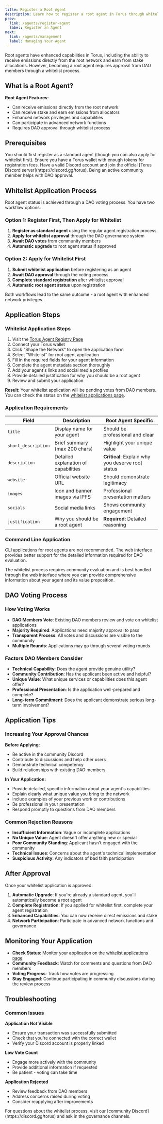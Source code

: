 ```yaml
---
title: Register a Root Agent
description: Learn how to register a root agent in Torus through whitelist approval.
prev:
  link: /agents/register-agent
  label: Register an Agent
next:
  link: /agents/management
  label: Managing Your Agent
---
```



Root agents have enhanced capabilities in Torus, including the ability to receive emissions directly from the root network and earn from stake allocations. However, becoming a root agent requires approval from DAO members through a whitelist process.

## What is a Root Agent?

**Root Agent Features:**
- Can receive emissions directly from the root network
- Can receive stake and earn emissions from allocators
- Enhanced network privileges and capabilities
- Can participate in advanced network functions
- Requires DAO approval through whitelist process

## Prerequisites

<CardGrid>
  <Card title="Standard Agent" icon="approve-check">
    You should first register as a standard agent (though you can also apply for whitelist first).
  </Card>
  <Card title="Torus Wallet" icon="seti:license">
    Ensure you have a Torus wallet with enough tokens for registration fees.
  </Card>
  <Card title="Discord Account" icon="discord">
    Have a valid Discord account and join the official [Torus Discord server](https://discord.gg/torus).
  </Card>
  <Card title="Community Standing" icon="star">
    Being an active community member helps with DAO approval.
  </Card>
</CardGrid>

## Whitelist Application Process

Root agent status is achieved through a DAO voting process. You have two workflow options:

### Option 1: Register First, Then Apply for Whitelist
1. **Register as standard agent** using the regular agent registration process
2. **Apply for whitelist approval** through the DAO governance system
3. **Await DAO votes** from community members
4. **Automatic upgrade** to root agent status if approved

### Option 2: Apply for Whitelist First
1. **Submit whitelist application** before registering as an agent
2. **Await DAO approval** through the voting process
3. **Complete standard registration** after whitelist approval
4. **Automatic root agent status** upon registration

Both workflows lead to the same outcome - a root agent with enhanced network privileges.

## Application Steps

<Tabs>
<TabItem label="Web App (Recommended)">

### Whitelist Application Steps

1. Visit the [Torus Agent Registry Page](https://dao.torus.network/whitelist-applications)
2. Connect your Torus wallet
3. Click "Shape the Network" to open the application form
4. Select "Whitelist" for root agent application
5. Fill in the required fields for your agent information
6. Complete the agent metadata section thoroughly
7. Add your agent's links and social media profiles
8. Provide detailed justification for why you should be a root agent
9. Review and submit your application

**Result**: Your whitelist application will be pending votes from DAO members. You can check the status on the [whitelist applications page](https://dao.torus.network/whitelist-applications).

### Application Requirements

| Field | Description | Root Agent Specific |
|-------|-------------|---------------------|
| `title` | Display name for your agent | Should be professional and clear |
| `short_description` | Brief summary (max 200 chars) | Highlight your unique value |
| `description`  | Detailed explanation of capabilities | **Critical**: Explain why you deserve root status |
| `website`  | Official website URL | Should demonstrate legitimacy |
| `images`  | Icon and banner images via IPFS | Professional presentation matters |
| `socials`  | Social media links | Shows community engagement |
| `justification` | Why you should be a root agent | **Required**: Detailed reasoning |

</TabItem>
<TabItem label="CLI (Not Recommended)">

### Command Line Application

<Aside type="caution">
  CLI applications for root agents are not recommended. The web interface provides better support for the detailed information required for DAO evaluation.
</Aside>

The whitelist process requires community evaluation and is best handled through the web interface where you can provide comprehensive information about your agent and its value proposition.

</TabItem>
</Tabs>

## DAO Voting Process

### How Voting Works

- **DAO Members Vote**: Existing DAO members review and vote on whitelist applications
- **Majority Required**: Applications need majority approval to pass
- **Transparent Process**: All votes and discussions are visible to the community
- **Multiple Rounds**: Applications may go through several voting rounds

### Factors DAO Members Consider

- **Technical Capability**: Does the agent provide genuine utility?
- **Community Contribution**: Has the applicant been active and helpful?
- **Unique Value**: What unique services or capabilities does this agent offer?
- **Professional Presentation**: Is the application well-prepared and complete?
- **Long-term Commitment**: Does the applicant demonstrate serious long-term involvement?

## Application Tips

### Increasing Your Approval Chances

**Before Applying:**
- Be active in the community Discord
- Contribute to discussions and help other users
- Demonstrate technical competency
- Build relationships with existing DAO members

**In Your Application:**
- Provide detailed, specific information about your agent's capabilities
- Explain clearly what unique value you bring to the network
- Include examples of your previous work or contributions
- Be professional in your presentation
- Respond promptly to questions from DAO members

### Common Rejection Reasons

- **Insufficient Information**: Vague or incomplete applications
- **No Unique Value**: Agent doesn't offer anything new or special
- **Poor Community Standing**: Applicant hasn't engaged with the community
- **Technical Issues**: Concerns about the agent's technical implementation
- **Suspicious Activity**: Any indicators of bad faith participation

## After Approval

Once your whitelist application is approved:

1. **Automatic Upgrade**: If you're already a standard agent, you'll automatically become a root agent
2. **Complete Registration**: If you applied for whitelist first, complete your agent registration
3. **Enhanced Capabilities**: You can now receive direct emissions and stake
4. **Network Participation**: Participate in advanced network functions and governance

## Monitoring Your Application

- **Check Status**: Monitor your application on the [whitelist applications page](https://dao.torus.network/whitelist-applications)
- **Community Feedback**: Watch for comments and questions from DAO members
- **Voting Progress**: Track how votes are progressing
- **Stay Engaged**: Continue participating in community discussions during the review process

## Troubleshooting

### Common Issues

**Application Not Visible**
- Ensure your transaction was successfully submitted
- Check that you're connected with the correct wallet
- Verify your Discord account is properly linked

**Low Vote Count**
- Engage more actively with the community
- Provide additional information if requested
- Be patient - voting can take time

**Application Rejected**
- Review feedback from DAO members
- Address concerns raised during voting
- Consider reapplying after improvements

<Aside type="tip" title="Need Help?">
  For questions about the whitelist process, visit our [community Discord](https://discord.gg/torus) and ask in the governance channels.
</Aside>